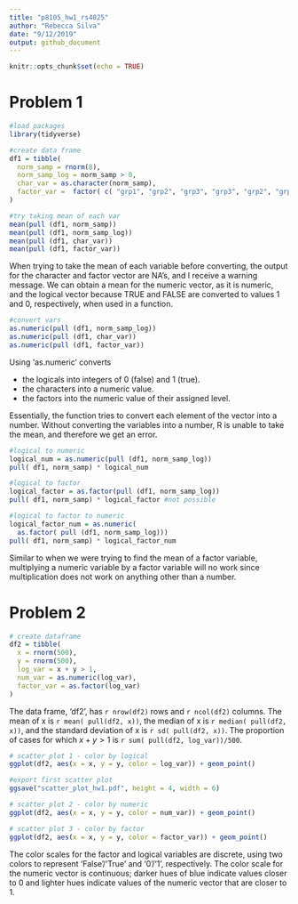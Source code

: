 ```yaml
---
title: "p8105_hw1_rs4025"
author: "Rebecca Silva"
date: "9/12/2019"
output: github_document
---
```


```r
knitr::opts_chunk$set(echo = TRUE)
```


# Problem 1

```r
#load packages
library(tidyverse)

#create data frame
df1 = tibble(
  norm_samp = rnorm(8),
  norm_samp_log = norm_samp > 0,
  char_var = as.character(norm_samp), 
  factor_var =  factor( c( "grp1", "grp2", "grp3", "grp3", "grp2", "grp1", "grp2", "grp3" ))
)

#try taking mean of each var
mean(pull (df1, norm_samp))
mean(pull (df1, norm_samp_log))
mean(pull (df1, char_var))
mean(pull (df1, factor_var))
```

When trying to take the mean of each variable before converting, the output for the character and factor vector are NA's, and I receive a warning message. We can obtain a mean for the numeric vector, as it is numeric, and the logical vector because TRUE and FALSE are converted to values 1 and 0, respectively, when used in a function.  

```r
#convert vars 
as.numeric(pull (df1, norm_samp_log))
as.numeric(pull (df1, char_var))
as.numeric(pull (df1, factor_var))
```

Using 'as.numeric' converts

 * the logicals into integers of 0 (false) and 1 (true).
 * the characters into a numeric value.
 * the factors into the numeric value of their assigned level.

Essentially, the function tries to convert each element of the vector into a number. Without converting the variables into a number, R is unable to take the mean, and therefore we get an error. 

```r
#logical to numeric
logical_num = as.numeric(pull (df1, norm_samp_log))
pull( df1, norm_samp) * logical_num

#logical to factor
logical_factor = as.factor(pull (df1, norm_samp_log))
pull( df1, norm_samp) * logical_factor #not possible

#logical to factor to numeric
logical_factor_num = as.numeric( 
  as.factor( pull (df1, norm_samp_log)))
pull( df1, norm_samp) * logical_factor_num

```

Similar to when we were trying to find the mean of a factor variable, multiplying a numeric variable by a factor variable will no work since multiplication does not work on anything other than a number. 

# Problem 2

```r
# create dataframe
df2 = tibble(
  x = rnorm(500),
  y = rnorm(500),
  log_var = x + y > 1, 
  num_var = as.numeric(log_var),
  factor_var = as.factor(log_var)
)
```

The data frame, 'df2', has `r nrow(df2)` rows and `r ncol(df2)` columns. The mean of x is `r mean( pull(df2, x))`, the median of x is `r median( pull(df2, x))`, and the standard deviation of x is `r sd( pull(df2, x))`. The proportion of cases for which $x+y > 1$ is `r sum( pull(df2, log_var))/500`. 

```r
# scatter plot 1 - color by logical 
ggplot(df2, aes(x = x, y = y, color = log_var)) + geom_point()

#export first scatter plot
ggsave("scatter_plot_hw1.pdf", height = 4, width = 6) 

# scatter plot 2 - color by numeric 
ggplot(df2, aes(x = x, y = y, color = num_var)) + geom_point()

# scatter plot 3 - color by factor 
ggplot(df2, aes(x = x, y = y, color = factor_var)) + geom_point()
```

The color scales for the factor and logical variables are discrete, using two colors to represent 'False'/'True' and '0'/'1', respectively. The color scale for the numeric vector is continuous; darker hues of blue indicate values closer to 0 and lighter hues indicate values of the numeric vector that are closer to 1. 




